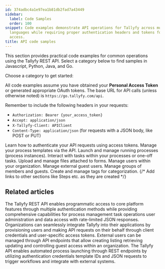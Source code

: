 ```yaml
---
id: 374adbc4a1e97ea1b81db2fad7a43449
sidebar:
  label: Code Samples
  order: 100
snippet: Code examples demonstrate API operations for Tallyfy across multiple programming
  languages while requiring proper authentication headers and tokens for base URL
  access.
title: API code samples
---
```


This section provides practical code examples for common operations using the Tallyfy REST API. Select a category below to find samples in Javascript, Python, Java, and Go.

Choose a category to get started:

All code examples assume you have obtained your **Personal Access Token** or generated appropriate OAuth tokens. The base URL for API calls (unless otherwise noted) is `https://go.tallyfy.com/api`.

Remember to include the following headers in your requests:

-   `Authorization: Bearer {your_access_token}`
-   `Accept: application/json`
-   `X-Tallyfy-Client: APIClient`
-   `Content-Type: application/json` (for requests with a JSON body, like POST or PUT)


<CardGrid>
  <LinkTitleCard header="<b>Authentication</b>" href="./authentication/"> Learn how to authenticate your API requests using access tokens. </LinkTitleCard>
  <LinkTitleCard header="<b>Templates (Blueprints)</b>" href="./templates/"> Manage your process templates via the API. </LinkTitleCard>
  <LinkTitleCard header="<b>Processes (Runs)</b>" href="./processes/"> Launch and manage running processes (process instances). </LinkTitleCard>
  <LinkTitleCard header="<b>Tasks</b>" href="./tasks/"> Interact with tasks within your processes or one-off tasks. </LinkTitleCard>
  <LinkTitleCard header="<b>Files</b>" href="./files/"> Upload and manage files attached to forms. </LinkTitleCard>
  <LinkTitleCard header="<b>Members (Users)</b>" href="./members/"> Manage users within your organization. </LinkTitleCard>
  <LinkTitleCard header="<b>Guests</b>" href="./guests/"> Manage external guest users. </LinkTitleCard>
  <LinkTitleCard header="<b>Groups</b>" href="./groups/"> Manage groups of members and guests. </LinkTitleCard>
  <LinkTitleCard header="<b>Tags</b>" href="./tags/"> Create and manage tags for categorization. </LinkTitleCard>
  {/* Add links to other sections like Steps etc. as they are created */}
</CardGrid>

## Related articles
<CardGrid>
<LinkTitleCard header="<b>Integrations > Open API</b>" href="/products/pro/integrations/open-api/" > The Tallyfy REST API enables programmatic access to core platform features through multiple authentication methods while providing comprehensive capabilities for process management task operations user administration and data access with rate-limited JSON responses. </LinkTitleCard>
<LinkTitleCard header="<b>Open Api > API usage as a third-party application instead of a user</b>" href="/products/pro/integrations/open-api/access-api-as-a-third-party-application-instead-of-a-user/" > Organizations can seamlessly integrate Tallyfy into their applications by provisioning users and making API requests on their behalf through client credentials and user-specific access tokens. </LinkTitleCard>
<LinkTitleCard header="<b>Code Samples > Managing guests</b>" href="/products/pro/integrations/open-api/code-samples/guests/" > External users can be managed through API endpoints that allow creating listing retrieving updating and controlling guest access within an organization. </LinkTitleCard>
<LinkTitleCard header="<b>Triggers > Launch via API</b>" href="/products/pro/launching/triggers/via-api/" > The Tallyfy API enables automated process launching through REST endpoints by utilizing authentication credentials template IDs and JSON requests to trigger workflows and integrate with external systems. </LinkTitleCard>
</CardGrid>